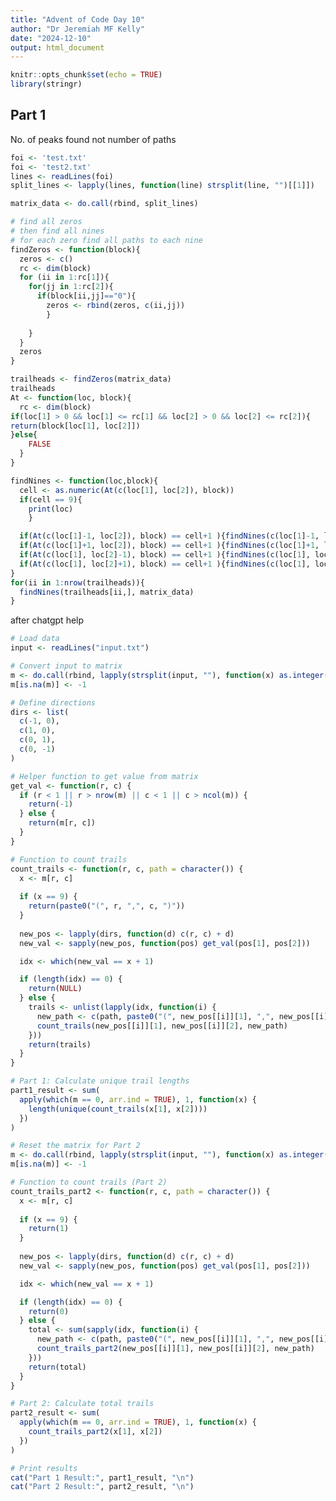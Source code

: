 ```yaml
---
title: "Advent of Code Day 10"
author: "Dr Jeremiah MF Kelly"
date: "2024-12-10"
output: html_document
---
```


```r
knitr::opts_chunk$set(echo = TRUE)
library(stringr)
```

## Part 1
No. of peaks found not number of paths


```r

foi <- 'test.txt'
foi <- 'test2.txt'
lines <- readLines(foi)
split_lines <- lapply(lines, function(line) strsplit(line, "")[[1]])

matrix_data <- do.call(rbind, split_lines)

# find all zeros
# then find all nines
# for each zero find all paths to each nine
findZeros <- function(block){
  zeros <- c()
  rc <- dim(block)
  for (ii in 1:rc[1]){
    for(jj in 1:rc[2]){
      if(block[ii,jj]=="0"){
        zeros <- rbind(zeros, c(ii,jj))
        }
        
    }
  }
  zeros
}

trailheads <- findZeros(matrix_data)
trailheads
At <- function(loc, block){
  rc <- dim(block)
if(loc[1] > 0 && loc[1] <= rc[1] && loc[2] > 0 && loc[2] <= rc[2]){
return(block[loc[1], loc[2]])
}else{
    FALSE
  }
}

findNines <- function(loc,block){
  cell <- as.numeric(At(c(loc[1], loc[2]), block))
  if(cell == 9){
    print(loc)
    }

  if(At(c(loc[1]-1, loc[2]), block) == cell+1 ){findNines(c(loc[1]-1, loc[2]), block)}
  if(At(c(loc[1]+1, loc[2]), block) == cell+1 ){findNines(c(loc[1]+1, loc[2]), block)}
  if(At(c(loc[1], loc[2]-1), block) == cell+1 ){findNines(c(loc[1], loc[2]-1), block)}
  if(At(c(loc[1], loc[2]+1), block) == cell+1 ){findNines(c(loc[1], loc[2]+1), block)}
}
for(ii in 1:nrow(trailheads)){
  findNines(trailheads[ii,], matrix_data)
}

```

after chatgpt help 

```r
# Load data
input <- readLines("input.txt")

# Convert input to matrix
m <- do.call(rbind, lapply(strsplit(input, ""), function(x) as.integer(x)))
m[is.na(m)] <- -1

# Define directions
dirs <- list(
  c(-1, 0),
  c(1, 0),
  c(0, 1),
  c(0, -1)
)

# Helper function to get value from matrix
get_val <- function(r, c) {
  if (r < 1 || r > nrow(m) || c < 1 || c > ncol(m)) {
    return(-1)
  } else {
    return(m[r, c])
  }
}

# Function to count trails
count_trails <- function(r, c, path = character()) {
  x <- m[r, c]
  
  if (x == 9) {
    return(paste0("(", r, ",", c, ")"))
  }
  
  new_pos <- lapply(dirs, function(d) c(r, c) + d)
  new_val <- sapply(new_pos, function(pos) get_val(pos[1], pos[2]))

  idx <- which(new_val == x + 1)

  if (length(idx) == 0) {
    return(NULL)
  } else {
    trails <- unlist(lapply(idx, function(i) {
      new_path <- c(path, paste0("(", new_pos[[i]][1], ",", new_pos[[i]][2], ")"))
      count_trails(new_pos[[i]][1], new_pos[[i]][2], new_path)
    }))
    return(trails)
  }
}

# Part 1: Calculate unique trail lengths
part1_result <- sum(
  apply(which(m == 0, arr.ind = TRUE), 1, function(x) {
    length(unique(count_trails(x[1], x[2])))
  })
)

# Reset the matrix for Part 2
m <- do.call(rbind, lapply(strsplit(input, ""), function(x) as.integer(x)))
m[is.na(m)] <- -1

# Function to count trails (Part 2)
count_trails_part2 <- function(r, c, path = character()) {
  x <- m[r, c]
  
  if (x == 9) {
    return(1)
  }
  
  new_pos <- lapply(dirs, function(d) c(r, c) + d)
  new_val <- sapply(new_pos, function(pos) get_val(pos[1], pos[2]))

  idx <- which(new_val == x + 1)

  if (length(idx) == 0) {
    return(0)
  } else {
    total <- sum(sapply(idx, function(i) {
      new_path <- c(path, paste0("(", new_pos[[i]][1], ",", new_pos[[i]][2], ")"))
      count_trails_part2(new_pos[[i]][1], new_pos[[i]][2], new_path)
    }))
    return(total)
  }
}

# Part 2: Calculate total trails
part2_result <- sum(
  apply(which(m == 0, arr.ind = TRUE), 1, function(x) {
    count_trails_part2(x[1], x[2])
  })
)

# Print results
cat("Part 1 Result:", part1_result, "\n")
cat("Part 2 Result:", part2_result, "\n")
```
